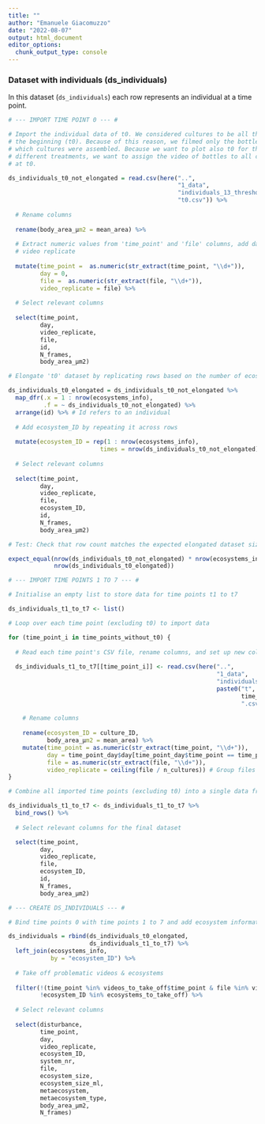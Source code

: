 ```yaml
---
title: ""
author: "Emanuele Giacomuzzo"
date: "2022-08-07"
output: html_document
editor_options: 
  chunk_output_type: console
---
```


### Dataset with individuals (ds_individuals)

In this dataset (`ds_individuals`) each row represents an individual at a time point.

```r

# --- IMPORT TIME POINT 0 --- #

# Import the individual data of t0. We considered cultures to be all the same at 
# the beginning (t0). Because of this reason, we filmed only the bottles from
# which cultures were assembled. Because we want to plot also t0 for the 
# different treatments, we want to assign the video of bottles to all cultures 
# at t0.

ds_individuals_t0_not_elongated = read.csv(here("..",
                                                "1_data", 
                                                "individuals_13_threshold", 
                                                "t0.csv")) %>%
  
  # Rename columns
  
  rename(body_area_µm2 = mean_area) %>%
  
  # Extract numeric values from 'time_point' and 'file' columns, add day and 
  # video replicate
  
  mutate(time_point =  as.numeric(str_extract(time_point, "\\d+")),
         day = 0,
         file =  as.numeric(str_extract(file, "\\d+")),
         video_replicate = file) %>%
  
  # Select relevant columns
  
  select(time_point,
         day,
         video_replicate,
         file,
         id,
         N_frames,
         body_area_µm2)

# Elongate 't0' dataset by replicating rows based on the number of ecosystems

ds_individuals_t0_elongated = ds_individuals_t0_not_elongated %>%
  map_dfr(.x = 1 : nrow(ecosystems_info),
          .f = ~ ds_individuals_t0_not_elongated) %>% 
  arrange(id) %>% # Id refers to an individual
  
  # Add ecosystem_ID by repeating it across rows
  
  mutate(ecosystem_ID = rep(1 : nrow(ecosystems_info),
                          times = nrow(ds_individuals_t0_not_elongated))) %>%
  
  # Select relevant columns
  
  select(time_point,
         day,
         video_replicate,
         file,
         ecosystem_ID,
         id,
         N_frames,
         body_area_µm2)

# Test: Check that row count matches the expected elongated dataset size

expect_equal(nrow(ds_individuals_t0_not_elongated) * nrow(ecosystems_info),
             nrow(ds_individuals_t0_elongated))
```

```r

# --- IMPORT TIME POINTS 1 TO 7 --- #

# Initialise an empty list to store data for time points t1 to t7

ds_individuals_t1_to_t7 <- list()

# Loop over each time point (excluding t0) to import data

for (time_point_i in time_points_without_t0) {
  
  # Read each time point's CSV file, rename columns, and set up new columns
  
  ds_individuals_t1_to_t7[[time_point_i]] <- read.csv(here("..", 
                                                           "1_data", 
                                                           "individuals_13_threshold", 
                                                           paste0("t", 
                                                                  time_point_i, 
                                                                  ".csv"))) %>%
    
    # Rename columns
    
    rename(ecosystem_ID = culture_ID,
           body_area_µm2 = mean_area) %>%
    mutate(time_point = as.numeric(str_extract(time_point, "\\d+")),
           day = time_point_day$day[time_point_day$time_point == time_point_i], # Map day based on time_point
           file = as.numeric(str_extract(file, "\\d+")),
           video_replicate = ceiling(file / n_cultures)) # Group files into video replicates
}

# Combine all imported time points (excluding t0) into a single data frame

ds_individuals_t1_to_t7 <- ds_individuals_t1_to_t7 %>%
  bind_rows() %>%
  
  # Select relevant columns for the final dataset

  select(time_point, 
         day, 
         video_replicate, 
         file, 
         ecosystem_ID, 
         id, 
         N_frames,
         body_area_µm2)
```

```r

# --- CREATE DS_INDIVIDUALS --- #

# Bind time points 0 with time points 1 to 7 and add ecosystem information

ds_individuals = rbind(ds_individuals_t0_elongated,
                       ds_individuals_t1_to_t7) %>%
  left_join(ecosystems_info,
            by = "ecosystem_ID") %>%
  
  # Take off problematic videos & ecosystems
  
  filter(!(time_point %in% videos_to_take_off$time_point & file %in% videos_to_take_off$file),
         !ecosystem_ID %in% ecosystems_to_take_off) %>%
  
  # Select relevant columns
  
  select(disturbance,
         time_point,
         day,
         video_replicate,
         ecosystem_ID,
         system_nr,
         file,
         ecosystem_size,
         ecosystem_size_ml,
         metaecosystem,
         metaecosystem_type,
         body_area_µm2,
         N_frames)
```
